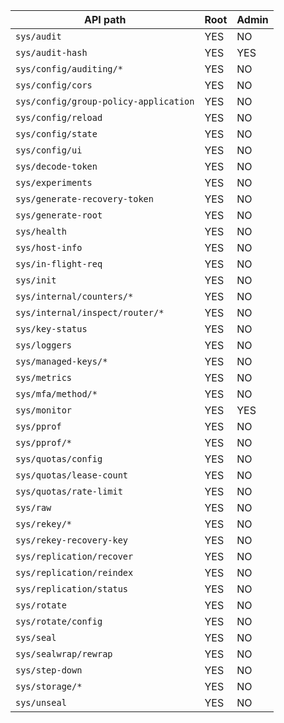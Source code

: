 <a id="#privileged-endpoints" />

API path                              | Root     | Admin
------------------------------------- | -------- | -----
`sys/audit`                           | YES      | NO
`sys/audit-hash`                      | YES      | YES
`sys/config/auditing/*`               | YES      | NO
`sys/config/cors`                     | YES      | NO
`sys/config/group-policy-application` | YES      | NO
`sys/config/reload`                   | YES      | NO
`sys/config/state`                    | YES      | NO
`sys/config/ui`                       | YES      | NO
`sys/decode-token`                    | YES      | NO
`sys/experiments`                     | YES      | NO
`sys/generate-recovery-token`         | YES      | NO
`sys/generate-root`                   | YES      | NO
`sys/health`                          | YES      | NO
`sys/host-info`                       | YES      | NO
`sys/in-flight-req`                   | YES      | NO
`sys/init`                            | YES      | NO
`sys/internal/counters/*`             | YES      | NO
`sys/internal/inspect/router/*`       | YES      | NO
`sys/key-status`                      | YES      | NO
`sys/loggers`                         | YES      | NO
`sys/managed-keys/*`                  | YES      | NO
`sys/metrics`                         | YES      | NO
`sys/mfa/method/*`                    | YES      | NO
`sys/monitor`                         | YES      | YES
`sys/pprof`                           | YES      | NO
`sys/pprof/*`                         | YES      | NO
`sys/quotas/config`                   | YES      | NO
`sys/quotas/lease-count`              | YES      | NO
`sys/quotas/rate-limit`               | YES      | NO
`sys/raw`                             | YES      | NO
`sys/rekey/*`                         | YES      | NO
`sys/rekey-recovery-key`              | YES      | NO
`sys/replication/recover`             | YES      | NO
`sys/replication/reindex`             | YES      | NO
`sys/replication/status`              | YES      | NO
`sys/rotate`                          | YES      | NO
`sys/rotate/config`                   | YES      | NO
`sys/seal`                            | YES      | NO
`sys/sealwrap/rewrap`                 | YES      | NO
`sys/step-down`                       | YES      | NO
`sys/storage/*`                       | YES      | NO
`sys/unseal`                          | YES      | NO
